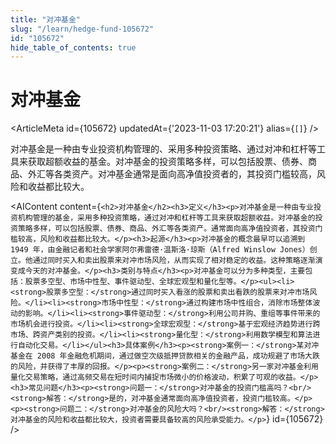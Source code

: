 ```yaml
---
title: "对冲基金"
slug: "/learn/hedge-fund-105672"
id: "105672"
hide_table_of_contents: true
---
```



# 对冲基金

<ArticleMeta id={105672} updatedAt={'2023-11-03 17:20:21'} alias={`[]`} />
<div className='border-solid border-b border-t-0 my-4 border-[var(--ifm-color-gray-300)]' />

对冲基金是一种由专业投资机构管理的、采用多种投资策略、通过对冲和杠杆等工具来获取超额收益的基金。对冲基金的投资策略多样，可以包括股票、债券、商品、外汇等各类资产。对冲基金通常是面向高净值投资者的，其投资门槛较高，风险和收益都比较大。

<AIContent content={`<h2>对冲基金</h2><h3>定义</h3><p>对冲基金是一种由专业投资机构管理的基金，采用多种投资策略，通过对冲和杠杆等工具来获取超额收益。对冲基金的投资策略多样，可以包括股票、债券、商品、外汇等各类资产。通常面向高净值投资者，其投资门槛较高，风险和收益都比较大。</p><h3>起源</h3><p>对冲基金的概念最早可以追溯到 1949 年，由金融记者和社会学家阿尔弗雷德·温斯洛·琼斯（Alfred Winslow Jones）创立。他通过同时买入和卖出股票来对冲市场风险，从而实现了相对稳定的收益。这种策略逐渐演变成今天的对冲基金。</p><h3>类别与特点</h3><p>对冲基金可以分为多种类型，主要包括：股票多空型、市场中性型、事件驱动型、全球宏观型和量化型等。</p><ul><li><strong>股票多空型：</strong>通过同时买入看涨的股票和卖出看跌的股票来对冲市场风险。</li><li><strong>市场中性型：</strong>通过构建市场中性组合，消除市场整体波动的影响。</li><li><strong>事件驱动型：</strong>利用公司并购、重组等事件带来的市场机会进行投资。</li><li><strong>全球宏观型：</strong>基于宏观经济趋势进行跨市场、跨资产类别的投资。</li><li><strong>量化型：</strong>利用数学模型和算法进行自动化交易。</li></ul><h3>具体案例</h3><p><strong>案例一：</strong>某对冲基金在 2008 年金融危机期间，通过做空次级抵押贷款相关的金融产品，成功规避了市场大跌的风险，并获得了丰厚的回报。</p><p><strong>案例二：</strong>另一家对冲基金利用量化交易策略，通过高频交易在短时间内捕捉市场微小的价格波动，积累了可观的收益。</p><h3>常见问题</h3><p><strong>问题一：</strong>对冲基金的投资门槛高吗？<br/><strong>解答：</strong>是的，对冲基金通常面向高净值投资者，投资门槛较高。</p><p><strong>问题二：</strong>对冲基金的风险大吗？<br/><strong>解答：</strong>对冲基金的风险和收益都比较大，投资者需要具备较高的风险承受能力。</p>`} id={105672} />
